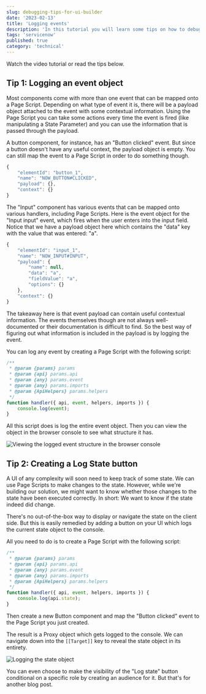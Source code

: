 ```yaml
---
slug: debugging-tips-for-ui-builder
date: '2023-02-13'
title: 'Logging events'
description: 'In this tutorial you will learn some tips on how to debug inside UI Builder'
tags: 'servicenow'
published: true
category: 'technical'
---
```



<YouTube id="1XjtMwKFx6U" />

Watch the video tutorial or read the tips below.

## Tip 1: Logging an event object

Most components come with more than one event that can be mapped onto a Page Script. Depending on what type of event it is, there will be a payload object attached to the event with some contextual information. Using the Page Script you can take some actions every time the event is fired (like manipulating a State Parameter) and you can use the information that is passed through the payload.

A button component, for instance, has an "Button clicked" event. But since a button doesn't have any useful context, the payload object is empty. You can still map the event to a Page Script in order to do something though.

```js
{
    "elementId": "button_1",
    "name": "NOW_BUTTON#CLICKED",
    "payload": {},
    "context": {}
}
```

The "Input" component has various events that can be mapped onto various handlers, including Page Scripts. Here is the event object for the "Input input" event, which fires when the user enters into the input field. Notice that we have a payload object here which contains the "data" key with the value that was entered: "a".

```js
{
    "elementId": "input_1",
    "name": "NOW_INPUT#INPUT",
    "payload": {
        "name": null,
        "data": "a",
        "fieldValue": "a",
        "options": {}
    },
    "context": {}
}
```

The takeaway here is that event payload can contain useful contextual information. The events themselves though are not always well-documented or their documentation is difficult to find. So the best way of figuring out what information is included in the payload is by logging the event.

You can log any event by creating a Page Script with the following script:

```js
/**
 * @param {params} params
 * @param {api} params.api
 * @param {any} params.event
 * @param {any} params.imports
 * @param {ApiHelpers} params.helpers
 */
function handler({ api, event, helpers, imports }) {
	console.log(event);
}
```

All this script does is log the entire event object. Then you can view the object in the browser console to see what structure it has.

![Viewing the logged event structure in the browser console](../images/20230213180338.png)

## Tip 2: Creating a Log State button

A UI of any complexity will soon need to keep track of some state. We can use Page Scripts to make changes to the state. However, while we're building our solution, we might want to know whether those changes to the state have been executed correctly. In short: We want to know if the state indeed did change.

There's no out-of-the-box way to display or navigate the state on the client side. But this is easily remedied by adding a button on your UI which logs the current state object to the console.

All you need to do is to create a Page Script with the following script:

```js
/**
 * @param {params} params
 * @param {api} params.api
 * @param {any} params.event
 * @param {any} params.imports
 * @param {ApiHelpers} params.helpers
 */
function handler({ api, event, helpers, imports }) {
	console.log(api.state);
}
```

Then create a new Button component and map the "Button clicked" event to the Page Script you just created.

The result is a Proxy object which gets logged to the console. We can navigate down into the `[[Target]]` key to reveal the state object in its entirety.

![Logging the state object](../images/20230213180755.png)

You can even choose to make the visibility of the "Log state" button conditional on a specific role by creating an audience for it. But that's for another blog post.
